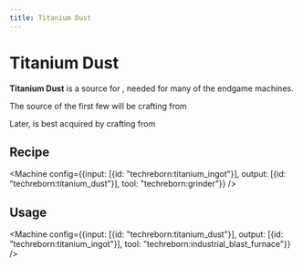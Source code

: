 ```yaml
---
title: Titanium Dust
---
```


<ItemImage file="titanium_dust" alt="Titanium Dust" size="200" />

# Titanium Dust

**Titanium Dust** is a source for <McItem slug="techreborn:titanium_ingot" />, needed for many of the endgame machines.

The source of the first few <McItem slug="techreborn:titanium_dust" /> will be crafting from <McItem slug="techreborn:small_pile_of_titanium_dust" />

Later, <McItem slug="techreborn:titanium_dust" /> is best acquired by crafting from <McItem slug="techreborn:uu_matter" />

## Recipe

<CraftingTable recipe="input techreborn:small_pile_of_titanium_dust techreborn:small_pile_of_titanium_dust air input techreborn:small_pile_of_titanium_dust techreborn:small_pile_of_titanium_dust air input air air air output techreborn:titanium_dust"/>

<Machine config={{input: [{id: "techreborn:titanium_ingot"}], output: [{id: "techreborn:titanium_dust"}], tool: "techreborn:grinder"}} />

## Usage

<CraftingTable recipe="input air air air input air techreborn:titanium_dust air input air air air output techreborn:small_pile_of_titanium_dust,4"/>

<Machine config={{input: [{id: "techreborn:titanium_dust"}], output: [{id: "techreborn:titanium_ingot"}], tool: "techreborn:industrial_blast_furnace"}} />
